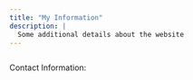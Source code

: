 ```yaml
---
title: "My Information"
description: |
  Some additional details about the website
---
```



![]()

Contact Information:

